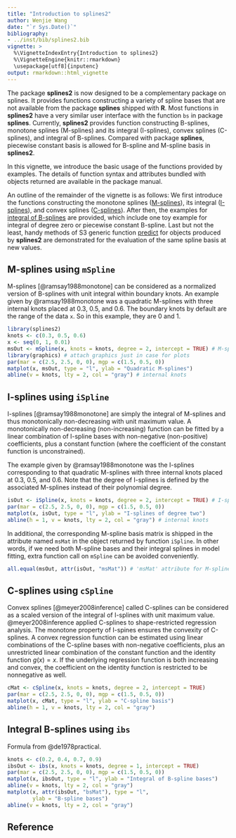 ```yaml
---
title: "Introduction to splines2"
author: Wenjie Wang
date: "`r Sys.Date()`"
bibliography:
- ../inst/bib/splines2.bib
vignette: >
  %\VignetteIndexEntry{Introduction to splines2}
  %\VignetteEngine{knitr::rmarkdown}
  \usepackage[utf8]{inputenc}
output: rmarkdown::html_vignette
---
```



The package **splines2** is now designed to be a complementary package on
splines.  It provides functions constructing a variety of spline bases that are
not available from the package **splines** shipped with **R**.  Most functions
in **splines2** have a very similar user interface with the function `bs` in
package **splines**. Currently, **splines2** provides function constructing
B-splines, monotone splines (M-splines) and its integral (I-splines), convex
splines (C-splines), and integral of B-splines.  Compared with package
**splines**, piecewise constant basis is allowed for B-spline and M-spline basis
in **splines2**.


In this vignette, we introduce the basic usage of the functions provided by
examples. The details of function syntax and attributes bundled with objects
returned are available in the package manual.


An outline of the remainder of the vignette is as follows: We first introduce
the functions constructing the monotone splines ([M-splines](#mSpline)), its
integral ([I-splines](#iSpline)), and convex splines ([C-splines](#cSpline)).
After then, the examples for [integral of B-splines](#ibs) are provided, which
include one toy example for integral of degree zero or piecewise constant
B-spline.  Last but not the least, handy methods of S3 generic
function [predict](#predict) for objects produced by **splines2** are
demonstrated for the evaluation of the same spline basis at new values.


## M-splines using `mSpline`{#mSpline}

M-splines [@ramsay1988monotone] can be considered as a normalized version of
B-splines with unit integral within boundary knots.  An example given by
@ramsay1988monotone was a quadratic M-splines with three internal knots placed
at 0.3, 0.5, and 0.6. The boundary knots by default are the range of the data
`x`. So in this example, they are 0 and 1.


```r
library(splines2)
knots <- c(0.3, 0.5, 0.6)
x <- seq(0, 1, 0.01)
msOut <- mSpline(x, knots = knots, degree = 2, intercept = TRUE) # M-splines
library(graphics) # attach graphics just in case for plots
par(mar = c(2.5, 2.5, 0, 0), mgp = c(1.5, 0.5, 0))
matplot(x, msOut, type = "l", ylab = "Quadratic M-splines")
abline(v = knots, lty = 2, col = "gray") # internal knots
```


## I-splines using `iSpline` {#iSpline}

I-splines [@ramsay1988monotone] are simply the integral of M-splines and thus
monotonically non-decreasing with unit maximum value. A monotonically
non-decreasing (non-increasing) function can be fitted by a linear combination
of I-spline bases with non-negative (non-positive) coefficients, plus a constant
function (where the coefficient of the constant function is unconstrained).

The example given by @ramsay1988monotone was the I-splines corresponding to that
quadratic M-splines with three internal knots placed at 0.3, 0.5, and 0.6. Note
that the degree of I-splines is defined by the associated M-splines instead of
their polynomial degree.


```r
isOut <- iSpline(x, knots = knots, degree = 2, intercept = TRUE) # I-splines
par(mar = c(2.5, 2.5, 0, 0), mgp = c(1.5, 0.5, 0))
matplot(x, isOut, type = "l", ylab = "I-splines of degree two")
abline(h = 1, v = knots, lty = 2, col = "gray") # internal knots
```

In additional, the corresponding M-spline basis matrix is shipped in the
attribute named `msMat` in the object returned by function `iSpline`. In other
words, if we need both M-spline bases and their integral splines in model
fitting, extra function call on `mSpline` can be avoided conveniently.

```r
all.equal(msOut, attr(isOut, "msMat")) # 'msMat' attribute for M-splines
```


## C-splines using `cSpline` {#cSpline}

Convex splines [@meyer2008inference] called C-splines can be considered as a
scaled version of the integral of I-splines with unit maximum value.
@meyer2008inference applied C-splines to shape-restricted regression
analysis. The monotone property of I-spines ensures the convexity of
C-splines. A convex regression function can be estimated using linear
combinations of the C-spline bases with non-negative coefficients, plus an
unrestricted linear combination of the constant function and the identity
function $g(x) = x$. If the underlying regression function is both increasing
and convex, the coefficient on the identity function is restricted to be
nonnegative as well.


```r
cMat <- cSpline(x, knots = knots, degree = 2, intercept = TRUE)
par(mar = c(2.5, 2.5, 0, 0), mgp = c(1.5, 0.5, 0))
matplot(x, cMat, type = "l", ylab = "C-spline basis")
abline(h = 1, v = knots, lty = 2, col = "gray")
```

<!-- FIXME -->

## Integral B-splines using `ibs` {#ibs}

Formula from @de1978practical.

```r
knots <- c(0.2, 0.4, 0.7, 0.9)
ibsOut <- ibs(x, knots = knots, degree = 1, intercept = TRUE)
par(mar = c(2.5, 2.5, 0, 0), mgp = c(1.5, 0.5, 0))
matplot(x, ibsOut, type = "l", ylab = "Integral of B-spline bases")
abline(v = knots, lty = 2, col = "gray")
matplot(x, attr(ibsOut, "bsMat"), type = "l",
        ylab = "B-spline bases")
abline(v = knots, lty = 2, col = "gray")
```


## Reference

